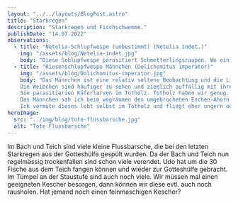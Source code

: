 ```yaml
---
layout: "../../layouts/BlogPost.astro"
title: "Starkregen"
description: "Starkregen und Fischschwemme."
publishDate: "14.07.2022"
observations:
  - title: "Netelia-Schlupfwespe (unbestimmt) (Netelia indet.)"
    img: "/assets/blog/Netelia-indet.jpg"
    body: "Diese Schlupfwespe parasitiert Schmetterlingsraupen. Wo ein Parasit muss es auch genug Wirtstiere, sprich Schmetterlinge geben."
  - title: "Riesenschlupfwespe Männchen (Dolichomitus imperator)"
    img: "/assets/blog/Dolichomitus-imperator.jpg"
    body: "Das Männchen ist eine relativ seltene Beobachtung und die Literatur ist auch relativ spärlich dazu.
    Die Weibchen sind häufiger zu sehen und ziemlich auffällig mit ihrer Größe und dem langen Legebohrer.
    Sie parasitierien Käferlarven im Totholz. Totholz haben wir genug.
    Das Männchen sah ich beim wegräumen des umgebrochenen Eschen-Ahorn im Totholz.
    Ich vermute dieses lebt selbst im Totholz und fliegt eher ungern oder gar nicht."
heroImage:
  src: "../img/blog/tote-flussbarsche.jpg"
  alt: "Tote Flussbarsche"
---
```



Im Bach und Teich sind viele kleine Flussbarsche, die bei den letzten Starkregen aus der Gotteshülfe gespült wurden.
Da der Bach und Teich nun regelmässig trockenfallen sind schon viele verendet.
Udo hat um die 30 Fische aus dem Teich fangen können und wieder zur Gotteshülfe gebracht.
Im Tümpel an der Staustufe sind auch noch viele.
Wir müssen mal einen geeigneten Kescher besorgen, dann können wir diese evtl. auch noch rausholen.
Hat jemand noch einen feinmaschigen Kescher?


<Cards observations={frontmatter.observations} />
